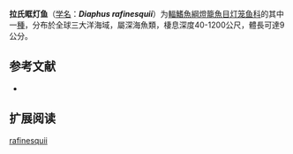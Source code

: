 {{Speciesbox
| name = 拉氏眶灯鱼
| status = LC
| status_system = IUCN3.1
| image = Diaphus rafinesquii.jpg
| genus = Diaphus
| species = rafinesquii
| authority = [[Cocco|Cocco]], 1838
| synonyms = *''Collettia rafinesquei''<br /><small>Cocco, 1838</small>
*''Collettia rafinesquii''<br /><small>Cocco, 1838</small>
*''Diaphus intermedius''<br /><small>Borodin, 1930</small>
*''Diaphus rafinesquei''<br /><small>Cocco, 1838</small>
*''Myctophum rafinesquei''<br /><small>Cocco, 1838</small>
*''Myctophum rafinesquii''<br /><small>Cocco, 1838</small>
}}

'''拉氏眶灯鱼'''（[[学名|学名]]：'''''Diaphus rafinesquii'''''）为[[輻鰭魚綱|輻鰭魚綱]][[燈籠魚目|燈籠魚目]][[灯笼鱼科|灯笼鱼科]]的其中一[[種|種]]，分布於全球三大洋海域，屬深海魚類，棲息深度40-1200公尺，體長可達9公分。

== 参考文献 ==
{{refbegin}}
*{{FishBase_species|genus=Diaphus|species=rafinesquii|year=2012|month=1}}
{{refend}}

==扩展阅读==
{{refbegin}}
{{Wikispecies-inline|Diaphus rafinesquii|拉氏眶灯鱼}}
{{refend}}
{{Taxonbar|from=Q1107633}}

[[Category:眶灯鱼属|rafinesquii]]


{{灯笼鱼目小作品}}